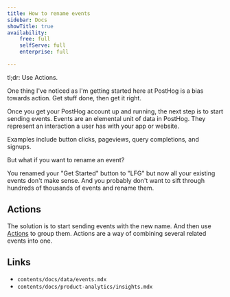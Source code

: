 ```yaml
---
title: How to rename events
sidebar: Docs
showTitle: true
availability:
    free: full
    selfServe: full
    enterprise: full

---
```


tl;dr: Use Actions.

One thing I've noticed as I'm getting started here at PostHog is a bias
towards action. Get stuff done, then get it right.

Once you get your PostHog account up and running, the next step is to start
sending events. Events are an elemental unit of data in PostHog. They
represent an interaction a user has with your app or website.

Examples include button clicks, pageviews, query completions, and signups.

But what if you want to rename an event?

You renamed your "Get Started" button to "LFG" but now all your existing
events don't make sense. And you probably don't want to sift through hundreds
of thousands of events and rename them.

## Actions

The solution is to start sending events with the new name. And then use
[Actions](https://posthog.com/docs/data/actions) to group them. Actions are a
way of combining several related events into one.

## Links

- `contents/docs/data/events.mdx`
- `contents/docs/product-analytics/insights.mdx`
